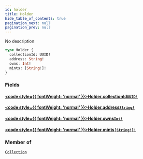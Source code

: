 ```yaml
---
id: holder
title: Holder
hide_table_of_contents: true
pagination_next: null
pagination_prev: null
---
```








No description

```graphql
type Holder {
  collectionId: UUID!
  address: String!
  owns: Int!
  mints: [String!]!
}
```


### Fields

#### [<code style={{ fontWeight: 'normal' }}>Holder.<b>collectionId</b></code>](#)<Bullet />[`UUID!`](/scalars/uuid) <Badge class="secondary" text="non-null"/> <Badge class="secondary" text="scalar"/>
> 
> 

#### [<code style={{ fontWeight: 'normal' }}>Holder.<b>address</b></code>](#)<Bullet />[`String!`](/scalars/string) <Badge class="secondary" text="non-null"/> <Badge class="secondary" text="scalar"/>
> 
> 

#### [<code style={{ fontWeight: 'normal' }}>Holder.<b>owns</b></code>](#)<Bullet />[`Int!`](/scalars/int) <Badge class="secondary" text="non-null"/> <Badge class="secondary" text="scalar"/>
> 
> 

#### [<code style={{ fontWeight: 'normal' }}>Holder.<b>mints</b></code>](#)<Bullet />[`[String!]!`](/scalars/string) <Badge class="secondary" text="non-null"/> <Badge class="secondary" text="scalar"/>
> 
> 



### Member of

[`Collection`](/objects/collection)  <Badge class="secondary" text="object"/>



